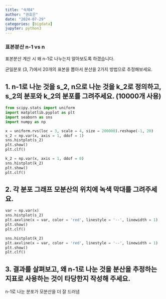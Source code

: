 ```yaml
---
title: "숙제4"
author: "권효은"
date: "2024-07-29"
categories: [bigdata]
jupyter: python3
---
```



### 표본분산 n-1 vs n

표본분산 계산 시 왜 n-1로 나누는지 알아보도록 하겠습니다.

균일분포 (3, 7)에서 20개의 표본을 뽑아서 분산을 2가지 방법으로 추정해보세요.

## 1. n-1로 나눈 것을 s_2, n으로 나눈 것을 k_2로 정의하고, s_2의 분포와 k_2의 분포를 그려주세요. (10000개 사용)

```python
from scipy.stats import uniform
import matplotlib.pyplot as plt
import seaborn as sns
import numpy as np

x = uniform.rvs(loc = 3, scale = 4, size = 200000).reshape(-1, 20)
s_2 = np.var(x, axis = 1, ddof = 1)
sns.histplot(s_2)
plt.show()
plt.clf()
```

```python
k_2 = np.var(x, axis = 1, ddof = 0)
sns.histplot(k_2)
plt.show()
plt.clf()
```


## 2. 각 분포 그래프 모분산의 위치에 녹색 막대를 그려주세요.

```python
var = np.var(x)
sns.histplot(s_2)
plt.axvline(x = var, color = 'red', linestyle = '--', linewidth = 1)
plt.show()
plt.clf()
```

```python
sns.histplot(k_2)
plt.axvline(x = var, color = 'red', linestyle = '--', linewidth = 1)
plt.show()
plt.clf()
```


## 3. 결과를 살펴보고, 왜 n-1로 나눈 것을 분산을 추정하는 지표로 사용하는 것이 타당한지 작성해 주세요.

n-1로 나눈 분포가 모분산을 더 잘 드러냄